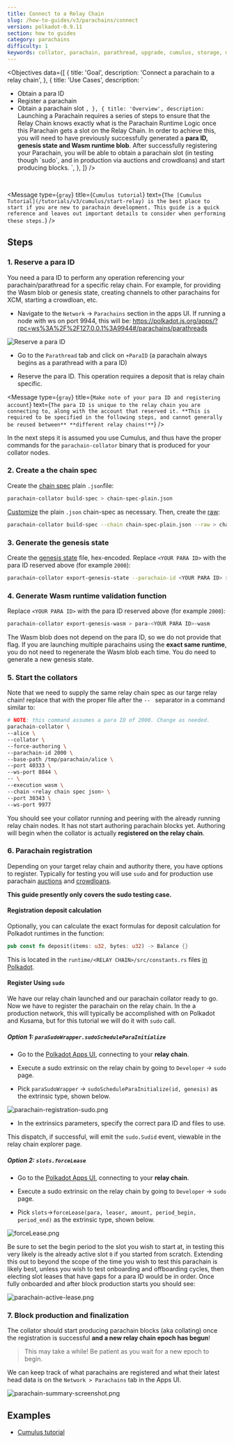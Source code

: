 ```yaml
---
title: Connect to a Relay Chain
slug: /how-to-guides/v3/parachains/connect
version: polkadot-0.9.11
section: how to guides
category: parachains
difficulty: 1
keywords: collator, parachain, parathread, upgrade, cumulus, storage, migration, paraid, register, launch
---
```


<Objectives
  data={[
    {
      title: 'Goal',
      description: 'Connect a parachain to a relay chain',
    },
    {
      title: 'Use Cases',
      description: `
  - Obtain a para ID
  - Register a parachain
  - Obtain a parachain slot
      `,
    },
    {
      title: 'Overview',
      description: `
  Launching a Parachain requires a series of steps to ensure that the Relay Chain
  knows exactly what is the Parachain Runtime Logic once this Parachain gets a
  slot on the Relay Chain. In order to achieve this, you will need to have
  previously successfully generated a **para ID, genesis state and Wasm runtime blob**.
  After successfully registering your Parachain, you will be able to obtain a parachain slot
  (in testing though \`sudo\`, and in production via auctions and crowdloans) and start
  producing blocks.
      `,
    },
  ]}
/>
<br />

<Message
  type={`gray`}
  title={`Cumulus tutorial`}
  text={`
The [Cumulus Tutorial](/tutorials/v3/cumulus/start-relay) is the best place to start if you are new
to parachain development. This guide is a quick reference and leaves out important details to
consider when performing these steps.
`}
/>

## Steps

### 1. Reserve a para ID

You need a para ID to perform any operation referencing your parachain/parathread for a specific
relay chain. For example, for providing the Wasm blob or genesis state, creating channels to other
parachains for XCM, starting a crowdloan, etc.

- Navigate to the `Network` -> `Parachains` section in the apps UI. If running a node with ws on port 9944, this
  will be:
  https://polkadot.js.org/apps/?rpc=ws%3A%2F%2F127.0.0.1%3A9944#/parachains/parathreads

![Reserve a para ID](../../../../src/images/tutorials/09-cumulus/paraid-reserve.png)

- Go to the `Parathread` tab and click on `+ParaID` (a parachain always
  begins as a parathread with a para ID)

- Reserve the para ID. This operation requires a deposit that is relay chain specific.

<Message
  type={`gray`}
  title={`Make note of your para ID and registering account`}
  text={`
The para ID is unique to the relay chain you are connecting to, along with the account that reserved
it. **This is required to be specified in the following steps, and cannot generally be reused between**
**different relay chains!**
`}
/>

In the next steps it is assumed you use Cumulus, and thus have the proper commands for the `parachain-collator`
binary that is produced for your collator nodes.

### 2. Create a the chain spec

Create the [chain spec](/v3/runtime/chain-specs) plain `.json`file:
```bash
parachain-collator build-spec > chain-spec-plain.json
```

[Customize](/v3/runtime/chain-specs/#customizing-a-chain-spec) the plain `.json` chain-spec as necessary.
Then, create the [raw](/v3/runtime/chain-specs/#raw-chain-specifications):

```bash
parachain-collator build-spec --chain chain-spec-plain.json --raw > chain-spec-raw.json
```

### 3. Generate the genesis state

Create the [genesis state](/v3/runtime/chain-specs#the-genesis-state) file, hex-encoded.
Replace `<YOUR PARA ID>` with the para ID reserved above (for example `2000`):

```bash
parachain-collator export-genesis-state --parachain-id <YOUR PARA ID> > para-<YOUR PARA ID>-genesis
```

### 4. Generate Wasm runtime validation function

Replace `<YOUR PARA ID>` with the para ID reserved above (for example `2000`):

```bash
parachain-collator export-genesis-wasm > para-<YOUR PARA ID>-wasm
```

The Wasm blob does not depend on the para ID, so we do not provide that flag. If you are
launching multiple parachains using the **exact same runtime**, you do not need to regenerate the Wasm
blob each time. You do need to generate a new genesis state.

### 5. Start the collators

Note that we need to supply the same relay chain spec as our targe relay chain! replace that with
the proper file after the `-- ` separator in a command similar to:

```bash
# NOTE: this command assumes a para ID of 2000. Change as needed.
parachain-collator \
--alice \
--collator \
--force-authoring \
--parachain-id 2000 \
--base-path /tmp/parachain/alice \
--port 40333 \
--ws-port 8844 \
-- \
--execution wasm \
--chain <relay chain spec json> \
--port 30343 \
--ws-port 9977
```

You should see your collator running and peering with the already
running relay chain nodes. It has not start authoring parachain blocks yet.
Authoring will begin when the collator is actually **registered on the relay chain**.

### 6. Parachain registration

Depending on your target relay chain and authority there, you have options to register. Typically
for testing you will use `sudo` and for production
use parachain [auctions](https://wiki.polkadot.network/docs/learn-auction)
and [crowdloans](https://wiki.polkadot.network/docs/learn-crowdloans).

**This guide presently only covers the sudo testing case.**

<!-- FIXME TODO : add crowdloan auctions HTG or polkadot wiki page with this setp-by-step -->

#### Registration deposit calculation

Optionally, you can calculate the exact formulas for deposit calculation for Polkadot runtimes in the function:

```rust
pub const fn deposit(items: u32, bytes: u32) -> Balance {}
```

This is located in the `runtime/<RELAY CHAIN>/src/constants.rs`
files [in Polkadot](https://github.com/paritytech/polkadot/blob/master/runtime/).

#### Register Using `sudo`

We have our relay chain launched and our parachain collator ready to go. Now we have to register the
parachain on the relay chain. In the a production network, this will typically be accomplished
with on Polkadot and Kusama, but for this tutorial we will do it with `sudo` call.

##### Option 1: `paraSudoWrapper.sudoScheduleParaInitialize`

- Go to the [Polkadot Apps UI](https://polkadot.js.org/apps/#/explorer), connecting to your
  **relay chain**.

- Execute a sudo extrinsic on the relay chain by going to `Developer` -> `sudo` page.

- Pick `paraSudoWrapper` -> `sudoScheduleParaInitialize(id, genesis)` as the extrinsic type,
  shown below.

![parachain-registration-sudo.png](../../../../src/images/tutorials/09-cumulus/parachain-registration-sudo.png)

- In the extrinsics parameters, specify the correct para ID and files to use.

This dispatch, if successful, will emit the `sudo.Sudid` event, viewable in the relay chain explorer
page.

##### Option 2: `slots.forceLease`

- Go to the [Polkadot Apps UI](https://polkadot.js.org/apps/#/explorer), connecting to your
  **relay chain**.

- Execute a sudo extrinsic on the relay chain by going to `Developer` -> `sudo` page.

- Pick `slots`->`forceLease(para, leaser, amount, period_begin, period_end)` as the extrinsic type,
  shown below.

![forceLease.png](../../../../src/images/tutorials/09-cumulus/forceLease.png)

Be sure to set the begin period to the slot you wish to start at, in testing this very likely is the
already active slot `0` if you started from scratch. Extending this out to beyond the scope of
the time you wish to test this parachain is likely best, unless you wish to test onboarding and
offboarding cycles, then electing slot leases that have gaps for a para ID would be in order.
Once fully onboarded and after block production starts you should see:

![parachain-active-lease.png](../../../../src/images/tutorials/09-cumulus/parachain-active-lease.png)

### 7. Block production and finalization

The collator should start producing parachain blocks (aka collating) once the registration is
successful **and a new relay chain epoch has begun**!

> This may take a while! Be patient as you wait for a new epoch to begin.

We can keep track of what parachains are registered and what their latest head data is on the
`Network > Parachains` tab in the Apps UI.

![parachain-summary-screenshot.png](../../../../src/images/tutorials/09-cumulus/parachain-summary-screenshot.png)

## Examples

- [Cumulus tutorial](/tutorials/v3/cumulus/start-relay)
